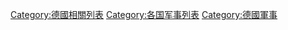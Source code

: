 [[Category:德國相關列表|Category:德國相關列表]]
[[Category:各国军事列表|Category:各国军事列表]]
[[Category:德國軍事|Category:德國軍事]]